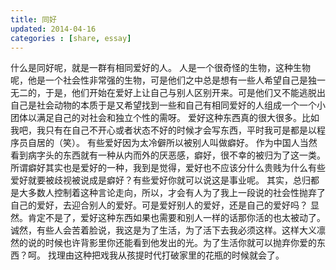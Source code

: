 ```yaml
---
title: 同好
updated: 2014-04-16
categories : [share, essay]
---
```

什么是同好呢，就是一群有相同爱好的人。
人是一个很奇怪的生物，这种生物呢，他是一个社会性非常强的生物，可是他们之中总是想有一些人希望自己是独一无二的，于是，他们开始在爱好上让自己与别人区别开来。可是他们又不能逃脱出自己是社会动物的本质于是又希望找到一些和自己有相同爱好的人组成一个一个小团体以满足自己的对社会和独立个性的需呀。
爱好这种东西真的很大很多。比如我吧，我只有在自己不开心或者状态不好的时候才会写东西，平时我可是都是以程序员自居的（笑）。
有些爱好因为太冷僻所以被别人叫做癖好。
作为中国人当然看到病字头的东西就有一种从内而外的厌恶感，癖好，很不幸的被归为了这一类。所谓癖好其实也是爱好的一种，我到是觉得，爱好也不应该分什么贵贱为什么有些爱好就要被歧视被说成是癖好？有些爱好你就可以说这是事业呢。
其实，总归都是大多数人控制着这种言论走向，所以，才会有人为了我上一段说的社会性抛弃了自己的爱好，去迎合别人的爱好。可是爱好别人的爱好，还是自己的爱好吗？
显然。肯定不是了，爱好这种东西如果也需要和别人一样的话那你活的也太被动了。
诚然，有些人会苦着脸说，我这是为了生活，为了活下去我必须这样。这样大义凛然的说的时候也许背影里你还能看到他发出的光。为了生活你就可以抛弃你爱的东西？呵。
找理由这种把戏我从孩提时代打破家里的花瓶的时候就会了。


